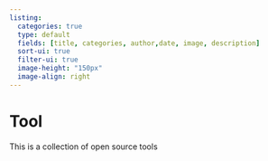 ```yaml
---
listing:
  categories: true
  type: default
  fields: [title, categories, author,date, image, description]
  sort-ui: true
  filter-ui: true
  image-height: "150px"
  image-align: right
---
```



# Tool {.unnumbered}

This is a collection of open source tools

